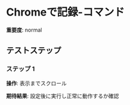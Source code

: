 # Chromeで記録-コマンド

**重要度**: normal

## テストステップ

### ステップ 1

**操作**: 表示までスクロール

**期待結果**:
設定後に実行し正常に動作するか確認

